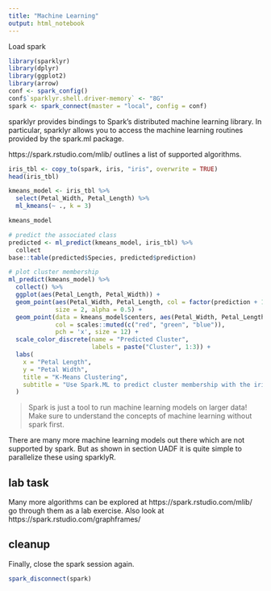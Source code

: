 ```yaml
---
title: "Machine Learning"
output: html_notebook
---
```


Load spark

```r
library(sparklyr)
library(dplyr)
library(ggplot2)
library(arrow)
conf <- spark_config()
conf$`sparklyr.shell.driver-memory` <- "8G"
spark <- spark_connect(master = "local", config = conf)
```

sparklyr provides bindings to Spark’s distributed machine learning library. In particular, sparklyr allows you to access the machine learning routines provided by the spark.ml package.

https://spark.rstudio.com/mlib/ outlines a list of supported algorithms.


```r
iris_tbl <- copy_to(spark, iris, "iris", overwrite = TRUE)
head(iris_tbl)

kmeans_model <- iris_tbl %>%
  select(Petal_Width, Petal_Length) %>%
  ml_kmeans(~ ., k = 3)

kmeans_model

# predict the associated class
predicted <- ml_predict(kmeans_model, iris_tbl) %>%
  collect
base::table(predicted$Species, predicted$prediction)

# plot cluster membership
ml_predict(kmeans_model) %>%
  collect() %>%
  ggplot(aes(Petal_Length, Petal_Width)) +
  geom_point(aes(Petal_Width, Petal_Length, col = factor(prediction + 1)),
             size = 2, alpha = 0.5) + 
  geom_point(data = kmeans_model$centers, aes(Petal_Width, Petal_Length),
             col = scales::muted(c("red", "green", "blue")),
             pch = 'x', size = 12) +
  scale_color_discrete(name = "Predicted Cluster",
                       labels = paste("Cluster", 1:3)) +
  labs(
    x = "Petal Length",
    y = "Petal Width",
    title = "K-Means Clustering",
    subtitle = "Use Spark.ML to predict cluster membership with the iris dataset."
  )
```

> Spark is just a tool to run machine learning models on larger data!
Make sure to understand the concepts of machine learning without spark first.

There are many more machine learning models out there which are not supported by spark. But as shown in section UADF it is quite simple to parallelize these using sparklyR.

## lab task
Many more algorithms can be explored at https://spark.rstudio.com/mlib/ go through them as a lab exercise. Also look at https://spark.rstudio.com/graphframes/

## cleanup

Finally, close the spark session again.
```r
spark_disconnect(spark)
```
